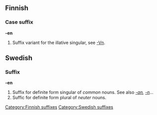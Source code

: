 ==Finnish==
===Case suffix===
'''-en'''

# Suffix variant for the illative singular, see [[-Vn]].

==Swedish==
===Suffix===
'''-en'''

# Suffix for definite form singular of ''common'' nouns. See also ''[[-an]], [[-n]]...''
# Suffic for definite form plural of ''neuter'' nouns. 


[[Category:Finnish suffixes]]
[[Category:Swedish suffixes]]